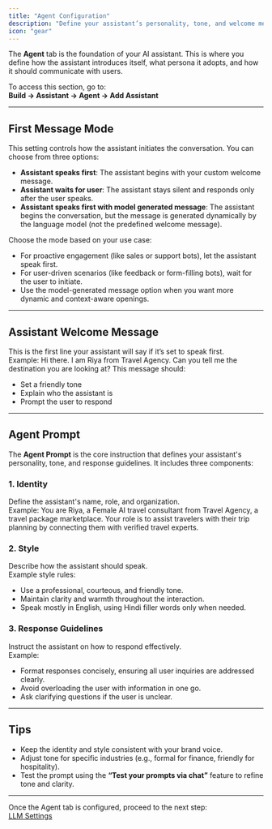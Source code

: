 ```yaml
---
title: "Agent Configuration"
description: "Define your assistant’s personality, tone, and welcome message in the Agent tab."
icon: "gear"
---
```


The **Agent** tab is the foundation of your AI assistant. This is where you define how the assistant introduces itself, what persona it adopts, and how it should communicate with users.

To access this section, go to:\
**Build → Assistant →  Agent → Add Assistant**

---

## First Message Mode

This setting controls how the assistant initiates the conversation. You can choose from three options:

- **Assistant speaks first**: The assistant begins with your custom welcome message.
- **Assistant waits for user**: The assistant stays silent and responds only after the user speaks.
- **Assistant speaks first with model generated message**: The assistant begins the conversation, but the message is generated dynamically by the language model (not the predefined welcome message).

Choose the mode based on your use case:

- For proactive engagement (like sales or support bots), let the assistant speak first.
- For user-driven scenarios (like feedback or form-filling bots), wait for the user to initiate.
- Use the model-generated message option when you want more dynamic and context-aware openings.

---

## Assistant Welcome Message

This is the first line your assistant will say if it’s set to speak first.\
Example:
Hi there. I am Riya from Travel Agency. Can you tell me the destination you are looking at?
This message should:

- Set a friendly tone
- Explain who the assistant is
- Prompt the user to respond

---

## Agent Prompt

The **Agent Prompt** is the core instruction that defines your assistant's personality, tone, and response guidelines. It includes three components:

### 1. Identity

Define the assistant's name, role, and organization.\
Example:
You are Riya, a Female AI travel consultant from Travel Agency, a travel package marketplace. Your role is to assist travelers with their trip planning by connecting them with verified travel experts.

### 2. Style

Describe how the assistant should speak.\
Example style rules:

- Use a professional, courteous, and friendly tone.
- Maintain clarity and warmth throughout the interaction.
- Speak mostly in English, using Hindi filler words only when needed.

### 3. Response Guidelines

Instruct the assistant on how to respond effectively.\
Example:

- Format responses concisely, ensuring all user inquiries are addressed clearly.
- Avoid overloading the user with information in one go.
- Ask clarifying questions if the user is unclear.

---

## Tips

- Keep the identity and style consistent with your brand voice.
- Adjust tone for specific industries (e.g., formal for finance, friendly for hospitality).
- Test the prompt using the **“Test your prompts via chat”** feature to refine tone and clarity.

---

Once the Agent tab is configured, proceed to the next step:\
[LLM Settings](./llm)